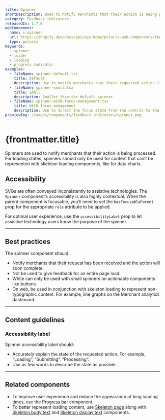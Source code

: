 ```yaml
---
title: Spinner
shortDescription: Used to notify merchants that their action is being processed. Used for content that can’t be represented with skeleton loading components.
category: Feedback indicators
releasedIn: 1.7.0
webComponent:
  name: s-spinner
  url: https://shopify.dev/docs/api/app-home/polaris-web-components/feedback/spinner
  type: polaris
keywords:
  - spinner
  - loader
  - loading
  - progress indicator
examples:
  - fileName: spinner-default.tsx
    title: Default
    description: Use to notify merchants that their requested action is being processed.
  - fileName: spinner-small.tsx
    title: Small
    description: Smaller than the default spinner.
  - fileName: spinner-with-focus-management.tsx
    title: With focus management
    description: Use to direct the focus state from the control to the spinner, to the content.
previewImg: /images/components/feedback-indicators/spinner.png
---
```


# {frontmatter.title}

<Lede>

Spinners are used to notify merchants that their action is being processed. For loading states, spinners should only be used for content that can’t be represented with skeleton loading components, like for data charts.

</Lede>

<WebComponentBanner
  componentName={frontmatter.title}
  webComponentName={frontmatter.webComponent.name}
  webComponentUrl={frontmatter.webComponent.url}
  type={frontmatter.webComponent.type}
/>

<Examples />

<Props componentName={frontmatter.title} />

## Accessibility

SVGs are often conveyed inconsistently to assistive technologies. The `Spinner` component’s accessibility is also highly contextual. When the parent component is focusable, you’ll need to set the `hasFocusableParent` prop for the appropriate `role` attribute to be applied.

For optimal user experience, use the `accessibilityLabel` prop to let assistive technology users know the purpose of the spinner.

---

## Best practices

The spinner component should:

- Notify merchants that their request has been received and the action will soon complete.
- Not be used to give feedback for an entire page load.
- White can only be used with small spinners on actionable components like buttons.
- On web, be used in conjunction with skeleton loading to represent non-typographic content. For example, line graphs on the Merchant analytics dashboard.

---

## Content guidelines

### Accessibility label

Spinner accessibility label should:

- Accurately explain the state of the requested action. For example, “Loading”, “Submitting”, “Processing”.
- Use as few words to describe the state as possible.

---

## Related components

- To improve user experience and reduce the appearance of long loading times, use the [Progress bar](https://polaris.shopify.com/components/progress-bar) component.
- To better represent loading content, use [Skeleton page](https://polaris.shopify.com/components/skeleton-page) along with [Skeleton body text](https://polaris.shopify.com/components/feedback-indicators/skeleton-body-text) and [Skeleton display text](https://polaris.shopify.com/components/skeleton-display-text) components.
